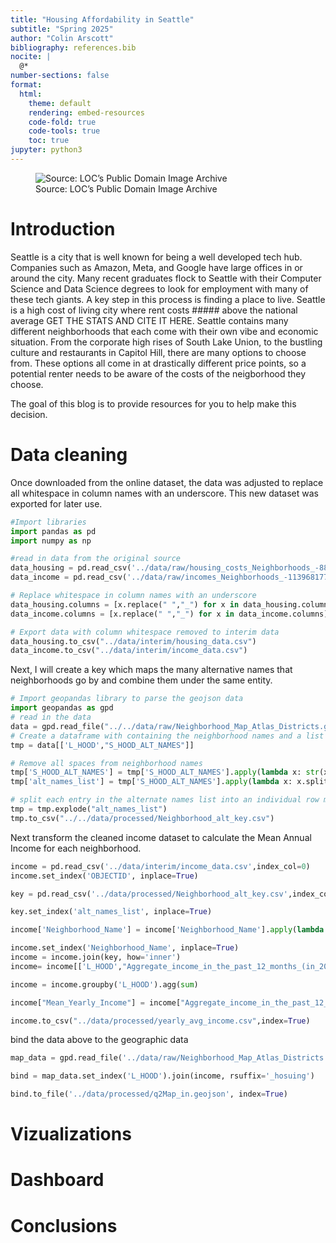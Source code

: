 ```yaml
---
title: "Housing Affordability in Seattle"
subtitle: "Spring 2025"
author: "Colin Arscott"
bibliography: references.bib
nocite: |
  @*
number-sections: false
format:
  html:
    theme: default
    rendering: embed-resources
    code-fold: true
    code-tools: true
    toc: true
jupyter: python3
---
```

![Source: LOC's Public Domain Image Archive](seattle_skyline.jpg){fig-alt="A photo of the Seattle skyline at dusk."}

# Introduction

Seattle is a city that is well known for being a well developed tech hub. Companies such as Amazon, Meta, and Google have large offices in or around the city. Many recent graduates flock to Seattle with their Computer Science and Data Science degrees to look for employment with many of these tech giants. A key step in this process is finding a place to live. Seattle is a high cost of living city where rent costs ##### above the national average GET THE STATS AND CITE IT HERE. Seattle contains many different neighborhoods that each come with their own vibe and economic situation. From the corporate high rises of South Lake Union, to the bustling culture and restaurants in Capitol Hill, there are many options to choose from. These options all come in at drastically different price points, so a potential renter needs to be aware of the costs of the neigborhood they choose.

The goal of this blog is to provide resources for you to help make this decision. 

# Data cleaning
Once downloaded from the online dataset, the data was adjusted to replace all whitespace in column names with an underscore. This new dataset was exported for later use.
```python
#Import libraries
import pandas as pd
import numpy as np

#read in data from the original source
data_housing = pd.read_csv('../data/raw/housing_costs_Neighborhoods_-8848403750169343217.csv')
data_income = pd.read_csv('../data/raw/incomes_Neighborhoods_-1139681776900304943.csv')

# Replace whitespace in column names with an underscore
data_housing.columns = [x.replace(" ","_") for x in data_housing.columns]
data_income.columns = [x.replace(" ","_") for x in data_income.columns]

# Export data with column whitespace removed to interim data
data_housing.to_csv("../data/interim/housing_data.csv")
data_income.to_csv("../data/interim/income_data.csv")
```

Next, I will create a key which maps the many alternative names that neighborhoods go by and combine them under the same entity.

```python
# Import geopandas library to parse the geojson data
import geopandas as gpd
# read in the data
data = gpd.read_file("../../data/raw/Neighborhood_Map_Atlas_Districts.geojson")
# Create a dataframe with containing the neighborhood names and a list of the alternate names for each neighborhood.+
tmp = data[['L_HOOD',"S_HOOD_ALT_NAMES"]]

# Remove all spaces from neighborhood names
tmp['S_HOOD_ALT_NAMES'] = tmp['S_HOOD_ALT_NAMES'].apply(lambda x: str(x).replace(" ",""))
tmp['alt_names_list'] = tmp['S_HOOD_ALT_NAMES'].apply(lambda x: x.split(","))

# split each entry in the alternate names list into an individual row matching the larger neighborhood to one of its subsidiaries/ alternate names.
tmp = tmp.explode("alt_names_list")
tmp.to_csv("../../data/processed/Neighborhood_alt_key.csv")
```

Next transform the cleaned income dataset to calculate the Mean Annual Income for each neighborhood.
```python
income = pd.read_csv('../data/interim/income_data.csv',index_col=0)
income.set_index('OBJECTID', inplace=True)

key = pd.read_csv('../data/processed/Neighborhood_alt_key.csv',index_col=0)

key.set_index('alt_names_list', inplace=True)

income['Neighborhood_Name'] = income['Neighborhood_Name'].apply(lambda x: str(x).replace(" ",""))

income.set_index('Neighborhood_Name', inplace=True)
income = income.join(key, how='inner')
income= income[['L_HOOD',"Aggregate_income_in_the_past_12_months_(in_2022_inflation-adjusted_dollars)","Total_Households","Total_Population"]]

income = income.groupby('L_HOOD').agg(sum)

income["Mean_Yearly_Income"] = income["Aggregate_income_in_the_past_12_months_(in_2022_inflation-adjusted_dollars)"]/income["Total_Households"]

income.to_csv("../data/processed/yearly_avg_income.csv",index=True)
```

bind the data above to the geographic data
```python
map_data = gpd.read_file('../data/raw/Neighborhood_Map_Atlas_Districts.geojson')

bind = map_data.set_index('L_HOOD').join(income, rsuffix='_hosuing')

bind.to_file('../data/processed/q2Map_in.geojson', index=True)
```


# Vizualizations

# Dashboard

# Conclusions